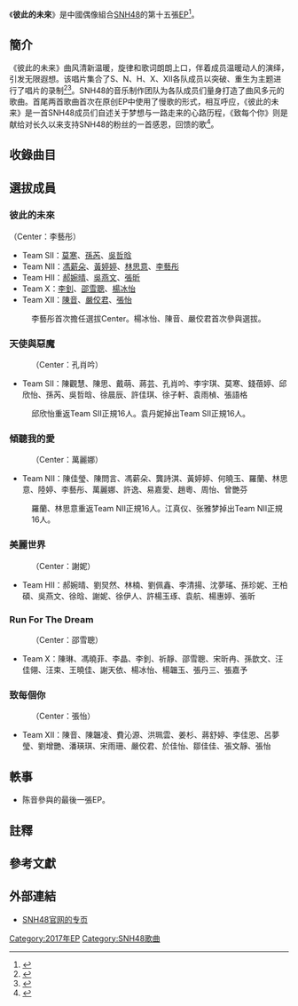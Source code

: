 {{Infobox Album 
| Name = 彼此的未來
| Artist = [[SNH48|SNH48]]
| Released = 2017年3月17日
| Type = EP
| Cover = File:SNH48 Each Other's Future.jpg
| Caption = 
| Recorded = 
| Genre = [[流行音樂|流行音樂]]
| Length = 23:30
| Label = 上海絲芭文化傳媒<ref group="注">出品方為新匯集團上海聲像出版社</ref>
| Producer = 
| Last album = [[SNH48原創發行作品列表#新年这一刻|新年這一刻]]<br />（2016年）
| This album = '''彼此的未來'''<br />（2017年）
| Next album = [[夏日檸檬船|夏日檸檬船]]<br />（2016年）
| Misc = 
{{External music video|type=EP|1={{Bilibili|av9067679|彼此的未来}}}}
}}
《'''彼此的未來'''》是中國偶像組合[[SNH48|SNH48]]的第十五張[[EP|EP]]<ref>{{Cite web |url=http://www.snh48.com/html/allnews/zixun/2017/0310/2150.html |title=SNH48春季新单《彼此的未来》暖心巨献 3月17日上架销售 |accessdate=2017-07-07 |archive-date=2017-08-24 |archive-url=https://web.archive.org/web/20170824133141/http://www.snh48.com/html/allnews/zixun/2017/0310/2150.html |dead-url=no }}</ref>。

== 簡介 ==
《彼此的未来》曲风清新温暖，旋律和歌词朗朗上口，伴着成员温暖动人的演绎，引发无限遐想。该唱片集合了S、N、H、X、XII各队成员以突破、重生为主题进行了唱片的录制<ref>{{Cite web |url=http://www.snh48.com/html/allnews/zixun/2017/0310/2149.html |title=SNH48春季新单诉说心路历程 《彼此的未来》暖心回馈粉丝 |access-date=2017-08-24 |archive-date=2018-11-12 |archive-url=https://web.archive.org/web/20181112021339/http://www.snh48.com/html/allnews/zixun/2017/0310/2149.html |dead-url=no }}</ref><ref>{{Cite web |url=http://www.snh48.com/html/allnews/zixun/2017/0317/2155.html |title=《彼此的未来》今日11点上架销售 SNH48暖春巨献温情回馈 |accessdate=2017-08-24 |archive-date=2017-08-24 |archive-url=https://web.archive.org/web/20170824094254/http://www.snh48.com/html/allnews/zixun/2017/0317/2155.html |dead-url=no }}</ref>。SNH48的音乐制作团队为各队成员们量身打造了曲风多元的歌曲。首尾两首歌曲首次在原创EP中使用了慢歌的形式，相互呼应，《彼此的未来》是一首SNH48成员们自述关于梦想与一路走来的心路历程，《致每个你》则是献给对长久以来支持SNH48的粉丝的一首感恩，回馈的歌<ref>{{Cite web |url=http://ent.sina.com.cn/y/yneidi/2017-03-10/doc-ifychhuq3619678.shtml |title=SNH48《彼此的未来》首发 诉说心路历程感恩粉丝 |access-date=2017-07-07 |archive-date=2018-11-11 |archive-url=https://web.archive.org/web/20181111215348/http://ent.sina.com.cn/y/yneidi/2017-03-10/doc-ifychhuq3619678.shtml |dead-url=no }}</ref>。

== 收錄曲目 ==
{{tracklist
| headline = CD
| extra_column = 演唱者
| total_length = 23:30
| title1 = '''彼此的未來'''
| lyrics1 = 甘世佳
| music1 = OKBOYS
| arranger1 = OKBOYS
| extra1 = 選拔組
| length1 = 4:29
| title2 = '''天使與惡魔'''
| lyrics2 = 劉捷
| music2 = Wes Coz
| arranger2 = Wes Coz
| extra2 = Team SII
| length2 = 3:14
| title3 = '''傾聽我的愛'''
| lyrics3 = 劉捷
| music3 = Mcflied Chicken
| arranger3 = Mcflied Chicken
| extra3 = Team NII
| length3 = 3:36
| title4 = '''美麗世界'''
| lyrics4 = 吳燕文
| music4 = 鴨毛
| arranger4 = 謝維
| extra4 = Team HII
| length4 = 4:09
| title5 = '''Run For The Dream'''
| lyrics5 = 劉捷
| music5 = Shaliponte
| arranger5 = Shaliponte
| extra5 = Team X
| length5 = 3:50
| title6 = '''致每個你'''
| lyrics6 = 甘世佳
| music6 = OKBOYS
| arranger6 = OKBOYS
| extra6 = Team XII
| length6 = 4:12
}}

== 選拔成員 ==
=== 彼此的未來 ===
（Center：李藝彤）
* Team SII：[[莫寒|莫寒]]、[[孫芮|孫芮]]、[[吳哲晗|吳哲晗]]
* Team NII：[[馮薪朵|馮薪朵]]、[[黃婷婷|黃婷婷]]、[[林思意|林思意]]、[[李藝彤|李藝彤]]
* Team HII：[[郝婉晴|郝婉晴]]、[[吳燕文|吳燕文]]、[[張昕|張昕]]
* Team X：[[李钊_(SNH48)|李釗]]、[[邵雪聰|邵雪聰]]、[[楊冰怡|楊冰怡]]
* Team XII：[[陳音|陳音]]、[[嚴佼君|嚴佼君]]、[[張怡|張怡]]
:李藝彤首次擔任選拔Center。楊冰怡、陳音、嚴佼君首次參與選拔。

=== 天使與惡魔 ===
:（Center：孔肖吟）
* Team SII：陳觀慧、陳思、戴萌、蔣芸、孔肖吟、李宇琪、莫寒、錢蓓婷、邱欣怡、孫芮、吳哲晗、徐晨辰、許佳琪、徐子軒、袁雨楨、張語格
:邱欣怡重返Team SII正規16人。袁丹妮掉出Team SII正規16人。

=== 傾聽我的愛 ===
:（Center：萬麗娜）
* Team NII：陳佳瑩、陳問言、馮薪朵、龔詩淇、黃婷婷、何曉玉、羅蘭、林思意、陸婷、李藝彤、萬麗娜、許逸、易嘉愛、趙粵、周怡、曾艷芬
:羅蘭、林思意重返Team NII正規16人。江真仪、张雅梦掉出Team NII正規16人。

=== 美麗世界 ===
:（Center：謝妮）
* Team HII：郝婉晴、劉炅然、林楠、劉佩鑫、李清揚、沈夢瑤、孫珍妮、王柏碩、吳燕文、徐晗、謝妮、徐伊人、許楊玉琢、袁航、楊惠婷、張昕

=== Run For The Dream ===
:（Center：邵雪聰）
* Team X：陳琳、馮曉菲、李晶、李釗、祈靜、邵雪聰、宋昕冉、孫歆文、汪佳翎、汪束、王曉佳、謝天依、楊冰怡、楊韞玉、張丹三、張嘉予

=== 致每個你 ===
:（Center：張怡）
* Team XII：陳音、陳韞凌、費沁源、洪珮雲、姜杉、蔣舒婷、李佳恩、呂夢瑩、劉增艷、潘瑛琪、宋雨珊、嚴佼君、於佳怡、鄒佳佳、張文靜、張怡

== 軼事 ==
*陈音參與的最後一張EP。

== 註釋 ==
{{Reflist|group=注}}

== 參考文獻 ==
{{Reflist}}

== 外部連結 ==
*[http://www.snh48.com/event/s183/ SNH48官网的专页] {{Wayback|url=http://www.snh48.com/event/s183/ |date=20170817234427 }}

{{SNH48}}

[[Category:2017年EP|Category:2017年EP]]
[[Category:SNH48歌曲|Category:SNH48歌曲]]